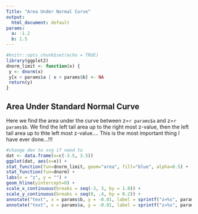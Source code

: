 ```yaml
---
Title: "Area Under Normal Curve"
output:
  html_document: default
params: 
  a: -1.2
  b: 1.5
---
```


```r
#knitr::opts_chunk$set(echo = TRUE)
library(ggplot2)
dnorm_limit <- function(x) {
 y <- dnorm(x)
 y[x < params$a | x > params$b] <- NA
 return(y)
}
```

## Area Under Standard Normal Curve

Here we find the area under the curve between z=`r params$a` and z=`r params$b`. We find the left tail area up to the right most z-value, then the left tail area up to thte left most z-value.... This is the most important thing I have ever done...!!!

```r
#change dev to svg if need to
dat <- data.frame(x=c(-3.5, 3.5))
ggplot(dat, aes(x=x)) +
stat_function(fun=dnorm_limit, geom="area", fill="blue", alpha=0.5) +
stat_function(fun=dnorm) +
labs(x = "z", y = "") +
geom_hline(yintercept=0) +
scale_x_continuous(breaks = seq(-3, 3, by = 1.0)) +
scale_y_continuous(breaks = seq(0, .4, by = 0.2)) +
annotate("text", x = params$b, y = -0.01, label = sprintf("z=%s", params$b)) +
annotate("text", x = params$a, y = -0.01, label = sprintf("z=%s", params$a))
```
